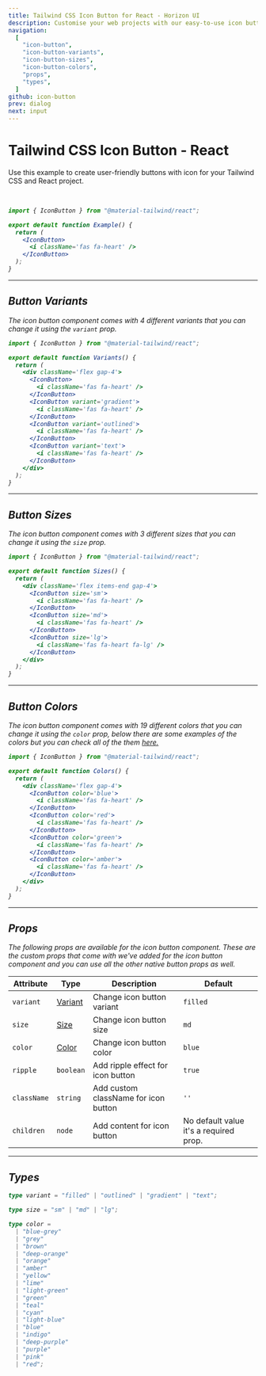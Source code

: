 ```yaml
---
title: Tailwind CSS Icon Button for React - Horizon UI
description: Customise your web projects with our easy-to-use icon button component for Tailwind CSS and React using Material Design guidelines.
navigation:
  [
    "icon-button",
    "icon-button-variants",
    "icon-button-sizes",
    "icon-button-colors",
    "props",
    "types",
  ]
github: icon-button
prev: dialog
next: input
---
```


# Tailwind CSS Icon Button - React

Use this example to create user-friendly buttons with icon for your Tailwind CSS and React project.

<br />

<ComponentCard id='icon-button'>
  <IconButton>
    <i className='fas fa-heart' />
  </IconButton>
</ComponentDemo>

```jsx showLineNumbers
import { IconButton } from "@material-tailwind/react";

export default function Example() {
  return (
    <IconButton>
      <i className='fas fa-heart' />
    </IconButton>
  );
}
```

---

## Button Variants

The icon button component comes with 4 different variants that you can change it using the <Code>variant</Code> prop.

<ComponentCard id='icon-button-variants'>
  <div className='flex gap-4'>
    <IconButton>
      <i className='fas fa-heart' />
    </IconButton>
    <IconButton variant='gradient'>
      <i className='fas fa-heart' />
    </IconButton>
    <IconButton variant='outlined'>
      <i className='fas fa-heart' />
    </IconButton>
    <IconButton variant='text'>
      <i className='fas fa-heart' />
    </IconButton>
  </div>
</ComponentDemo>

```jsx showLineNumbers
import { IconButton } from "@material-tailwind/react";

export default function Variants() {
  return (
    <div className='flex gap-4'>
      <IconButton>
        <i className='fas fa-heart' />
      </IconButton>
      <IconButton variant='gradient'>
        <i className='fas fa-heart' />
      </IconButton>
      <IconButton variant='outlined'>
        <i className='fas fa-heart' />
      </IconButton>
      <IconButton variant='text'>
        <i className='fas fa-heart' />
      </IconButton>
    </div>
  );
}
```

---

## Button Sizes

The icon button component comes with 3 different sizes that you can change it using the <Code>size</Code> prop.

<ComponentCard id='icon-button-sizes'>
  <div className='flex items-end gap-4'>
    <IconButton size='sm'>
      <i className='fas fa-heart' />
    </IconButton>
    <IconButton>
      <i className='fas fa-heart' />
    </IconButton>
    <IconButton size='lg'>
      <i className='fas fa-heart fa-lg' />
    </IconButton>
  </div>
</ComponentDemo>

```jsx showLineNumbers
import { IconButton } from "@material-tailwind/react";

export default function Sizes() {
  return (
    <div className='flex items-end gap-4'>
      <IconButton size='sm'>
        <i className='fas fa-heart' />
      </IconButton>
      <IconButton size='md'>
        <i className='fas fa-heart' />
      </IconButton>
      <IconButton size='lg'>
        <i className='fas fa-heart fa-lg' />
      </IconButton>
    </div>
  );
}
```

---

## Button Colors

The icon button component comes with 19 different colors that you can change it using the <Code>color</Code> prop, below there are some examples of the colors but you can check all of the them [here.](#props)

<ComponentCard id='icon-button-colors'>
  <div className='flex gap-4'>
    <IconButton color='blue'>
      <i className='fas fa-heart' />
    </IconButton>
    <IconButton color='red'>
      <i className='fas fa-heart' />
    </IconButton>
    <IconButton color='green'>
      <i className='fas fa-heart' />
    </IconButton>
    <IconButton color='amber'>
      <i className='fas fa-heart' />
    </IconButton>
  </div>
</ComponentDemo>

```jsx showLineNumbers
import { IconButton } from "@material-tailwind/react";

export default function Colors() {
  return (
    <div className='flex gap-4'>
      <IconButton color='blue'>
        <i className='fas fa-heart' />
      </IconButton>
      <IconButton color='red'>
        <i className='fas fa-heart' />
      </IconButton>
      <IconButton color='green'>
        <i className='fas fa-heart' />
      </IconButton>
      <IconButton color='amber'>
        <i className='fas fa-heart' />
      </IconButton>
    </div>
  );
}
```

---

## Props

<span id='props' className='scroll-mt-48' />
The following props are available for the icon button component. These are the custom
props that come with we've added for the icon button component and you can use all
the other native button props as well.

| Attribute   | Type                       | Description                          | Default                                |
| ----------- | -------------------------- | ------------------------------------ | -------------------------------------- |
| `variant`   | [Variant](#types)          | Change icon button variant           | <Code small>filled</Code>              |
| `size`      | [Size](#types)             | Change icon button size              | <Code small>md</Code>                  |
| `color`     | [Color](#types)            | Change icon button color             | <Code small>blue</Code>                |
| `ripple`    | <Code small>boolean</Code> | Add ripple effect for icon button    | <Code small>true</Code>                |
| `className` | <Code small>string</Code>  | Add custom className for icon button | `''`                                   |
| `children`  | <Code small>node</Code>    | Add content for icon button          | No default value it's a required prop. |

---

## Types

<span id='types' className='scroll-mt-48' />

```ts
type variant = "filled" | "outlined" | "gradient" | "text";
```

```ts
type size = "sm" | "md" | "lg";
```

```ts
type color =
  | "blue-grey"
  | "grey"
  | "brown"
  | "deep-orange"
  | "orange"
  | "amber"
  | "yellow"
  | "lime"
  | "light-green"
  | "green"
  | "teal"
  | "cyan"
  | "light-blue"
  | "blue"
  | "indigo"
  | "deep-purple"
  | "purple"
  | "pink"
  | "red";
```
